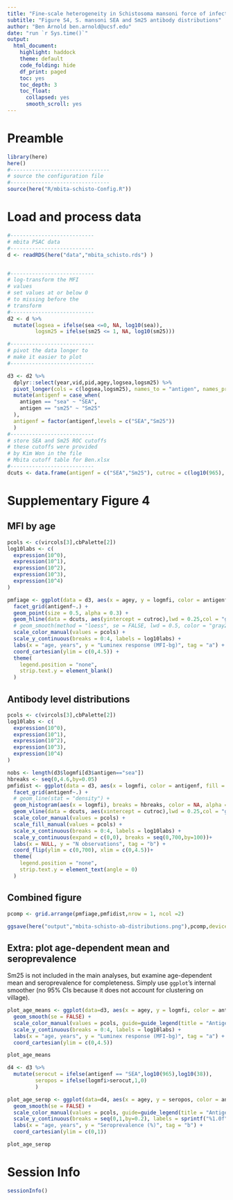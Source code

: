```yaml
---
title: "Fine-scale heterogeneity in Schistosoma mansoni force of infection measured through antibody response"
subtitle: "Figure S4, S. mansoni SEA and Sm25 antibody distributions"
author: "Ben Arnold ben.arnold@ucsf.edu"
date: "run `r Sys.time()`"
output: 
  html_document:
    highlight: haddock
    theme: default
    code_folding: hide
    df_print: paged
    toc: yes
    toc_depth: 3
    toc_float:
      collapsed: yes
      smooth_scroll: yes
---
```



# Preamble
```r
library(here)
here()
#--------------------------------
# source the configuration file
#--------------------------------
source(here("R/mbita-schisto-Config.R"))
```


# Load and process data
```r


#---------------------------
# mbita PSAC data
#---------------------------
d <- readRDS(here("data","mbita_schisto.rds") )


#---------------------------
# log-transform the MFI
# values
# set values at or below 0
# to missing before the 
# transform
#---------------------------
d2 <- d %>%
  mutate(logsea = ifelse(sea <=0, NA, log10(sea)),
         logsm25 = ifelse(sm25 <= 1, NA, log10(sm25)))

#---------------------------
# pivot the data longer to
# make it easier to plot
#---------------------------

d3 <- d2 %>%
  dplyr::select(year,vid,pid,agey,logsea,logsm25) %>%
  pivot_longer(cols = c(logsea,logsm25), names_to = "antigen", names_prefix = "log", values_to = "logmfi") %>%
  mutate(antigenf = case_when(
    antigen == "sea" ~ "SEA",
    antigen == "sm25" ~ "Sm25"
  ), 
  antigenf = factor(antigenf,levels = c("SEA","Sm25"))
  )
#---------------------------
# store SEA and Sm25 ROC cutoffs
# these cutoffs were provided
# by Kim Won in the file
# Mbita cutoff table for Ben.xlsx
#---------------------------
dcuts <- data.frame(antigenf = c("SEA","Sm25"), cutroc = c(log10(965), log10(38) ))


```

# Supplementary Figure 4

## MFI by age

```r

pcols <- c(vircols[3],cbPalette[2])
log10labs <- c( 
  expression(10^0),
  expression(10^1),
  expression(10^2),
  expression(10^3),
  expression(10^4)
)

pmfiage <- ggplot(data = d3, aes(x = agey, y = logmfi, color = antigenf)) +
  facet_grid(antigenf~.) +
  geom_point(size = 0.5, alpha = 0.3) +
  geom_hline(data = dcuts, aes(yintercept = cutroc),lwd = 0.25,col = "gray20") +
  # geom_smooth(method = "loess", se = FALSE, lwd = 0.5, color = "gray20") +
  scale_color_manual(values = pcols) +
  scale_y_continuous(breaks = 0:4, labels = log10labs) +
  labs(x = "age, years", y = "Luminex response (MFI-bg)", tag = "a") +
  coord_cartesian(ylim = c(0,4.5)) +
  theme(
    legend.position = "none",
    strip.text.y = element_blank()
  )


```

## Antibody level distributions

```r
pcols <- c(vircols[3],cbPalette[2])
log10labs <- c( 
  expression(10^0),
  expression(10^1),
  expression(10^2),
  expression(10^3),
  expression(10^4)
)

nobs <- length(d3$logmfi[d3$antigen=="sea"])
hbreaks <- seq(0,4.6,by=0.05)
pmfidist <- ggplot(data = d3, aes(x = logmfi, color = antigenf, fill = antigenf)) +
  facet_grid(antigenf~.) +
  # geom_line(stat = "density") +
  geom_histogram(aes(x = logmfi), breaks = hbreaks, color = NA, alpha = 0.8)+
  geom_vline(data = dcuts, aes(xintercept = cutroc),lwd = 0.25,col = "gray20") +
  scale_color_manual(values = pcols) +
  scale_fill_manual(values = pcols) +
  scale_x_continuous(breaks = 0:4, labels = log10labs) +
  scale_y_continuous(expand = c(0,0), breaks = seq(0,700,by=100))+
  labs(x = NULL, y = "N observations", tag = "b") +
  coord_flip(ylim = c(0,700), xlim = c(0,4.5))+
  theme(
    legend.position = "none", 
    strip.text.y = element_text(angle = 0)
  )


```

## Combined figure

```r
pcomp <- grid.arrange(pmfiage,pmfidist,nrow = 1, ncol =2)

ggsave(here("output","mbita-schisto-ab-distributions.png"),pcomp,device = "png")
```

## Extra: plot age-dependent mean and seroprevalence

Sm25 is not included in the main analyses, but examine age-dependent mean and seroprevalence for completeness. Simply use `ggplot`'s internal smoother (no 95% CIs because it does not account for clustering on village).
```r
plot_age_means <- ggplot(data=d3, aes(x = agey, y = logmfi, color = antigenf)) + 
  geom_smooth(se = FALSE) +
  scale_color_manual(values = pcols, guide=guide_legend(title = "Antigen")) +
  scale_y_continuous(breaks = 0:4, labels = log10labs) +
  labs(x = "age, years", y = "Luminex response (MFI-bg)", tag = "a") +
  coord_cartesian(ylim = c(0,4.5)) 

plot_age_means

```


```r
d4 <- d3 %>%
  mutate(serocut = ifelse(antigenf == "SEA",log10(965),log10(38)),
         seropos = ifelse(logmfi>serocut,1,0)
         )

plot_age_serop <- ggplot(data=d4, aes(x = agey, y = seropos, color = antigenf)) + 
  geom_smooth(se = FALSE) +
  scale_color_manual(values = pcols, guide=guide_legend(title = "Antigen")) +
  scale_y_continuous(breaks = seq(0,1,by=0.2), labels = sprintf("%1.0f",seq(0,1,by=0.2)*100)) +
  labs(x = "age, years", y = "Seroprevalence (%)", tag = "b") +
  coord_cartesian(ylim = c(0,1)) 

plot_age_serop
```



# Session Info
```r
sessionInfo()
```
